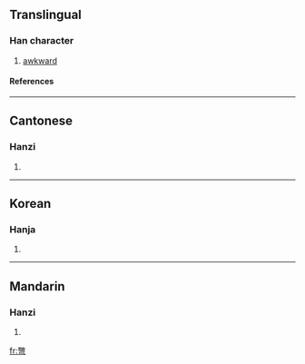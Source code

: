 {{see|别}}

==Translingual==
===Han character===
{{Han char|rn=57|rad=弓|as=12|sn=15|four=9772<sub>7</sub>|canj=火大弓 (FKN)}}
# [[awkward]]
====References====
{{Han ref|kx=0360.390|dkj=09859|hdz=21002.070|uh=5F46|ud=24390|bh=B9FB|bd=47611}}
----
==Cantonese==
===Hanzi===
{{yue-hanzi|jyut=|y=bit3}}
# {{defn|Cantonese}}
----
==Korean==
===Hanja===
{{ko-hanja|hangeul=별|eumhun=|rv=byeol|mr=pyŏl|y=peyl}}
# {{defn|Korean}}
----
==Mandarin==
===Hanzi===
{{cmn-hanzi|sim=别|pin=[[biè]] (bie4)|wg=pieh<sup>4</sup>}}
# {{defn|Mandarin}}

[[fr:彆]]